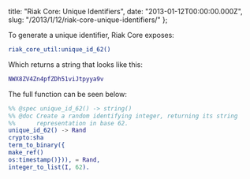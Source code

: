   title: "Riak Core: Unique Identifiers",
  date: "2013-01-12T00:00:00.000Z",
  slug: "/2013/1/12/riak-core-unique-identifiers/"
};

To generate a unique identifier, Riak Core exposes:

```erlang
riak_core_util:unique_id_62()
```

Which returns a string that looks like this:

```erlang
NWX8ZV4Zn4pfZDh51viJtpyya9v
```

The full function can be seen below:

```erlang
%% @spec unique_id_62() -> string()
%% @doc Create a random identifying integer, returning its string
%%      representation in base 62.
unique_id_62() -> Rand
crypto:sha
term_to_binary({
make_ref()
os:timestamp()})), = Rand,
integer_to_list(I, 62).
```
